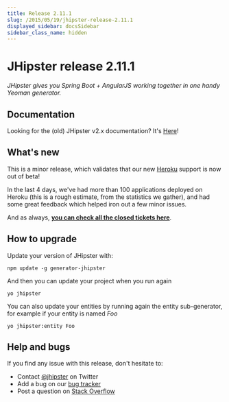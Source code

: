```yaml
---
title: Release 2.11.1
slug: /2015/05/19/jhipster-release-2.11.1
displayed_sidebar: docsSidebar
sidebar_class_name: hidden
---
```


JHipster release 2.11.1
==================

*JHipster gives you Spring Boot + AngularJS working together in one handy Yeoman generator.*

Documentation
----------

Looking for the (old) JHipster v2.x documentation? It's [Here](/documentation-archive)!

What's new
----------

This is a minor release, which validates that our new [Heroku](https://www.heroku.com/home) support is now out of beta!

In the last 4 days, we've had more than 100 applications deployed on Heroku (this is a rough estimate, from the statistics we gather), and had some great feedback which helped iron out a few minor issues.

And as always, __[you can check all the closed tickets here](https://github.com/jhipster/generator-jhipster/issues?q=milestone%3A2.11.1+is%3Aclosed)__.

How to upgrade
------------

Update your version of JHipster with:

```
npm update -g generator-jhipster
```

And then you can update your project when you run again

```
yo jhipster
```

You can also update your entities by running again the entity sub-generator, for example if your entity is named _Foo_

```
yo jhipster:entity Foo
```

Help and bugs
--------------

If you find any issue with this release, don't hesitate to:

- Contact [@jhipster](https://twitter.com/jhipster) on Twitter
- Add a bug on our [bug tracker](https://github.com/jhipster/generator-jhipster/issues?state=open)
- Post a question on [Stack Overflow](http://stackoverflow.com/tags/jhipster/info)
